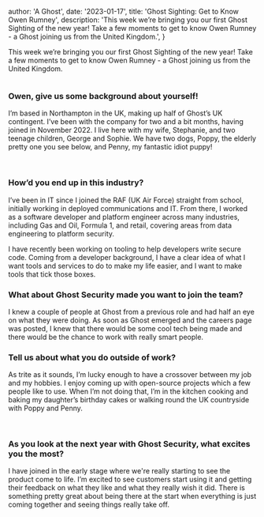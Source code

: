 
  author: 'A Ghost',
  date: '2023-01-17',
  title: 'Ghost Sighting: Get to Know Owen Rumney',
  description:
    'This week we’re bringing you our first Ghost Sighting of the new year! Take a few moments to get to know Owen Rumney - a Ghost joining us from the United Kingdom.',
}


This week we’re bringing you our first Ghost Sighting of the new year! Take a few moments to get to know Owen Rumney - a Ghost joining us from the United Kingdom.

<Image src={owen1} alt="" />

### Owen, give us some background about yourself!

I’m based in Northampton in the UK, making up half of Ghost’s UK contingent. I’ve been with the company for two and a bit months, having joined in November 2022. I live here with my wife, Stephanie, and two teenage children, George and Sophie. We have two dogs, Poppy, the elderly pretty one you see below, and Penny, my fantastic idiot puppy!

<Image src={owen2} alt="" />
<Image src={owen3} alt="" />
<Image src={owen4} alt="" />

### How’d you end up in this industry?

I’ve been in IT since I joined the RAF (UK Air Force) straight from school, initially working in deployed communications and IT. From there, I worked as a software developer and platform engineer across many industries, including Gas and Oil, Formula 1, and retail, covering areas from data engineering to platform security.

I have recently been working on tooling to help developers write secure code. Coming from a developer background, I have a clear idea of what I want tools and services to do to make my life easier, and I want to make tools that tick those boxes.

### What about Ghost Security made you want to join the team?

I knew a couple of people at Ghost from a previous role and had half an eye on what they were doing. As soon as Ghost emerged and the careers page was posted, I knew that there would be some cool tech being made and there would be the chance to work with really smart people.

### Tell us about what you do outside of work?

As trite as it sounds, I’m lucky enough to have a crossover between my job and my hobbies. I enjoy coming up with open-source projects which a few people like to use. When I’m not doing that, I’m in the kitchen cooking and baking my daughter’s birthday cakes or walking round the UK countryside with Poppy and Penny.

<Image src={owen5} alt="" />

<Image src={owen6} alt="" />

### As you look at the next year with Ghost Security, what excites you the most?

I have joined in the early stage where we're really starting to see the product come to life. I’m excited to see customers start using it and getting their feedback on what they like and what they really wish it did. There is something pretty great about being there at the start when everything is just coming together and seeing things really take off.
